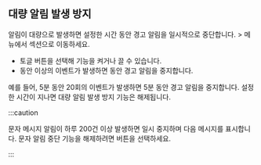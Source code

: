 ## 대량 알림 발생 방지

알림이 대량으로 발생하면 설정한 시간 동안 경고 알림을 일시적으로 중단합니다. <Cmdname sid="event_statistic" className="uitext" /> &gt; <Cmdname sid="eventNoti" className="uitext" /> 메뉴에서 <Cmdname sid="aboids_large_number_alerts" className="uitext" /> 섹션으로 이동하세요.

* <Cmdname sid="enable" className="uitext" /> 토글 버튼을 선택해 기능을 켜거나 끌 수 있습니다.
* <Cmdname sid="detection_time" className="uitext" /> 동안 <Cmdname sid="number_of_detections" className="uitext" /> 이상의 이벤트가 발생하면 <Cmdname sid="pause_time" className="uitext" /> 동안 경고 알림을 중지합니다.

예를 들어, 5분 동안 20회의 이벤트가 발생하면 5분 동안 경고 알림을 중지합니다. 설정한 <Cmdname sid="pause_time" className="uitext" /> 시간이 지나면 대량 알림 발생 방지 기능은 해제됩니다.

:::caution

문자 메시지 알림이 하루 200건 이상 발생하면 일시 중지하며 다음 메시지를 표시합니다. 문자 알림 중단 기능을 해제하려면 <Cmdname sid="terminate_now" className="uitext" /> 버튼을 선택하세요.

<ImgLang img='notification-set-large-message-warning.png' desc='문자알림 중단 해제' />

:::
